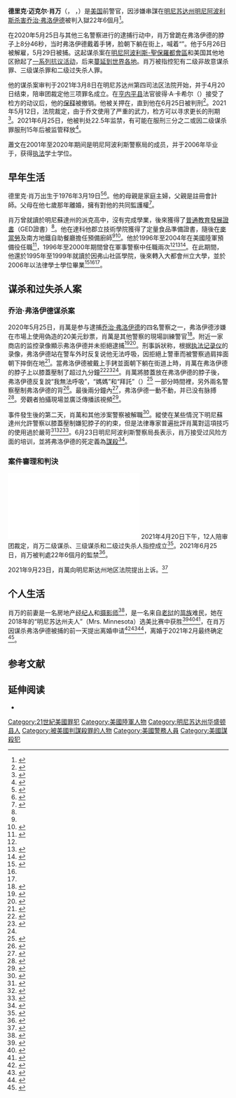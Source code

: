 {{noteTA
|G1=USState
|G2=Medicine
|G3=People
|1=zh-hans:乔治; zh-tw:喬治;zh-hk:佐治;
|2=zh-hans:弗洛伊德; zh-tw:佛洛伊德;zh-hk:弗洛伊德;
|3=zh-hans:休斯敦; zh-hk:侯斯頓; zh-tw:休士頓;
|4=zh-hans:美国国民警卫队; zh-hk:美國國民警衛隊; zh-tw:美國國民衛隊;
|5=zh-hans:视频; zh-hk:影片; zh-mo:視頻; zh-tw:影片;
|6=zh-hans:尸检; zh-hant:驗屍;
}}
{{Expand language|1=en|time=2021-03-30T11:53:14+00:00}}
{{Infobox criminal
| name = 德里克·肖万
| image = Derek Chauvin mugshot April 2021.webp
| image caption = 
| birth_name = 德里克·迈克尔·肖万<br/>Derek Michael Chauvin
| birth_date = {{birth date and age|1976|3|19}}
| birth_place = 美国[[明尼苏达州|明尼苏达州]][[橡谷_(明尼苏达州)|橡谷]]
| nationality  = {{USA}}
| education = {{link-en|达科他县技术学院|Dakota County Technical College}}
| alma_mater = {{link-en|大都会州立大学|Metropolitan State University}}（[[理學學士|理學學士]]）
| known_for = [[乔治·弗洛伊德之死|杀害乔治·弗洛伊德]]
| conviction = 所有三项指控
| criminal_charge = {{Bulleted list|1项二级非故意谋杀罪指控|1项三级谋杀罪指控|1项二级过失杀人罪指控}}<ref name=McCaskill>{{cite web |last1=McCaskill |first1=Nolan D. |last2=Forgey |first2=Quint |date=2021-04-20 |title=Derek Chauvin convicted of murdering George Floyd |url=https://www.politico.com/news/2021/04/20/derek-chauvin-trial-verdict-george-floyd-483535 |website=[[Politico|Politico]] |access-date=2021-04-20 |archive-date=2021-05-25 |archive-url=https://web.archive.org/web/20210525140655/https://www.politico.com/news/2021/04/20/derek-chauvin-trial-verdict-george-floyd-483535 |dead-url=no }}</ref><ref name=Xiong>{{cite web |last1=Xiong |first1=Chao |last2=Walsh |first2=Paul |last3=Olson |first3=Rochelle |date=2021-04-20 |title=Derek Chauvin convicted of murder, manslaughter in death of George Floyd |url=https://www.startribune.com/derek-chauvin-convicted-of-murder-manslaughter-in-death-of-george-floyd/600047825/ |website=[[Minneapolis_Star_Tribune|Minneapolis Star Tribune]] |access-date=2021-04-21 |archive-date=2021-04-21 |archive-url=https://web.archive.org/web/20210421001714/https://www.startribune.com/derek-chauvin-convicted-of-murder-manslaughter-in-death-of-george-floyd/600047825/ |dead-url=no }}</ref><ref name=Explainer>{{cite news|last=Forliti|first=Amy|date=2021-04-21|title=EXPLAINER: What next after Chauvin's conviction on 3 counts?|url=https://apnews.com/article/derek-chauvin-trial-charges-716fa235ecf6212f0ee4993110d959df|work=Associated Press|access-date=2021-04-21|archive-date=2021-05-08|archive-url=https://web.archive.org/web/20210508123808/https://apnews.com/article/derek-chauvin-trial-charges-716fa235ecf6212f0ee4993110d959df|dead-url=no}}</ref>
| criminal_penalty =15至22年6个月<ref>{{cite news|last1=Forliti|first1=Amy|last2=Karnowski|first2=Steve|date=2021-06-26|title=Chauvin gets 22 1/2 years in prison for George Floyd’s death|url=https://apnews.com/article/derek-chauvin-sentencing-23c52021812168c579b3886f8139c73d|work=Associated Press|access-date=2021-06-26|archive-date=2021-06-27|archive-url=https://web.archive.org/web/20210627223930/https://apnews.com/article/derek-chauvin-sentencing-23c52021812168c579b3886f8139c73d|dead-url=no}}</ref> 
| conviction_status =被监禁在{{link-en|橡树园高地监狱|Oak Park Heights prison}}<ref>{{cite web |last1=Vera |first1=Amir |last2=Hanna |first2=Jason |date=2021-04-28 |title=Derek Chauvin is in a prison's segregated housing unit for his safety while he awaits sentencing |url=https://www.cnn.com/2021/04/20/us/derek-chauvin-whats-next/index.html |website=CNN |access-date=2021-05-11 |archive-date=2021-04-30 |archive-url=https://web.archive.org/web/20210430232540/https://www.cnn.com/2021/04/20/us/derek-chauvin-whats-next/index.html |dead-url=no }}</ref>
| module = {{Infobox police officer |embed=yes
 | department         = {{link-en|明尼阿波利斯警察局|Minneapolis Police Department
}}
 | serviceyears       = 2001–2020 }}
{{Infobox military person |embed=yes
 | allegiance         = 美国
 | branch             = [[美國陸軍預備役|美國陸軍預備役]]
 | serviceyears       = 1996–2004 }}
}}

'''德里克·迈克尔·肖万'''（{{lang-en|Derek Michael Chauvin}}，{{IPAc-en|'|ʃ|oʊ|v|ən}} {{Respell|SHOH|vən}}，{{bd|1976年|3月19日|catIdx=R}}）是[[美国|美国]]前警官，因涉嫌串謀在[[明尼苏达州|明尼苏达州]][[明尼阿波利斯|明尼阿波利斯]][[乔治·弗洛伊德之死|杀害乔治·弗洛伊德]]被判入獄22年6個月<ref>{{Cite news|title=Derek Chauvin is found guilty of murdering George Floyd.|url=https://www.nytimes.com/2021/04/20/us/chauvin-guilty-murder-george-floyd.html|newspaper=The New York Times|date=2021-04-20|accessdate=2021-04-20|issn=0362-4331|language=en-US|first=Tim|last=Arango|first2=Shaila|last2=Dewan|first3=John|last3=Eligon|first4=Nicholas|last4=Bogel-Burroughs|archive-date=2021-04-22|archive-url=https://web.archive.org/web/20210422175203/https://www.nytimes.com/2021/04/20/us/chauvin-guilty-murder-george-floyd.html|dead-url=no}}</ref>。

在2020年5月25日与其他三名警察进行的逮捕行动中，肖万曾跪在弗洛伊德的脖子上8分46秒，当时弗洛伊德戴着手铐，脸朝下躺在街上，喊着“{{link-en|我无法呼吸|I can't breathe}}”。他于5月26日被{{link-en|明尼阿波利斯警察局|Minneapolis Police Department
}}解雇，5月29日被捕。这起谋杀案在[[明尼阿波利斯-聖保羅都會區|明尼阿波利斯-聖保羅都會區]]和美国其他地区掀起了[[乔治·弗洛伊德之死引发的示威活动|一系列抗议活动]]，后来[[乔治·弗洛伊德之死在美国以外引发的示威列表|蔓延到世界各地]]。肖万被指控犯有二级非故意谋杀罪、三级谋杀罪和二级过失杀人罪。

他的谋杀案审判于2021年3月8日在明尼苏达州第四司法区法院开始，并于4月20日结束，陪审团裁定他三项罪名成立。在[[亨内平县|亨内平县]]法官彼得·A·卡希尔（{{lang|en|Peter A. Cahill}}）接受了检方的动议后，他的[[保释|保释]]被撤销。他被关押在{{link-en|橡树园高地监狱|Oak Park Heights prison|橡树园高地最高安全监狱}}，直到他在6月25日被判刑<ref>{{cite web|author=WCCO-TV Staff|date=2021-04-27|title=Derek Chauvin's Sentencing Rescheduled For June 25|url=https://minnesota.cbslocal.com/2021/04/27/derek-chauvins-sentencing-rescheduled-for-june-25/|work=CBS Minnesota|access-date=2021-05-08|archive-date=2021-05-13|archive-url=https://web.archive.org/web/20210513021204/https://minnesota.cbslocal.com/2021/04/27/derek-chauvins-sentencing-rescheduled-for-june-25/|dead-url=no}}</ref>。2021年5月12日，法院裁定，由于乔文使用了严重的武力，检方可以寻求更长的刑期<ref>{{cite news|last=Wamsley|first=Laurel|date=2021-05-12|title=Judge Finds Aggravating Factors In Chauvin Case, Paving Way For Longer Sentence|url=https://www.npr.org/2021/05/12/996158514/judge-finds-aggravating-factors-in-chauvin-case-opening-path-for-longer-sentence|work=NPR|access-date=2021-05-12|archive-date=2021-06-27|archive-url=https://web.archive.org/web/20210627213803/https://www.npr.org/2021/05/12/996158514/judge-finds-aggravating-factors-in-chauvin-case-opening-path-for-longer-sentence|dead-url=no}}</ref>。2021年6月25日，他被判处22.5年监禁，有可能在服刑三分之二或因二级谋杀罪服刑15年后被监管释放<ref>{{Cite web|last=CNN|first=Eric Levenson and Ray Sanchez|date=2021-06-25|title=Derek Chauvin sentenced to 22.5 years in death of George Floyd|url=https://www.cnn.com/2021/06/25/us/derek-chauvin-sentencing-george-floyd/index.html|dead-url=no|access-date=2021-06-25|website=CNN|archive-date=2021-06-28|archive-url=https://web.archive.org/web/20210628015614/https://www.cnn.com/2021/06/25/us/derek-chauvin-sentencing-george-floyd/index.html}}</ref>。

蕭文在2001年至2020年期间是明尼阿波利斯警察局的成员，并于2006年毕业于{{link-en|大都会州立大学|Metropolitan State University}}，获得[[执法|执法]]学士学位。

== 早年生活 ==
德里克·肖万出生于1976年3月19日<ref name="27-CDR-20-12646">{{cite web|url=https://www.hennepinattorney.org/-/media/Attorney/Derek-Chauvin-Criminal-Complaint.pdf|title=Complaint – ''State of Minnesota v. Derek Michael Chauvin''|archive-url=https://web.archive.org/web/20200530173331/https://www.hennepinattorney.org/-/media/Attorney/Derek-Chauvin-Criminal-Complaint.pdf|archive-date=2020-05-30|website=Minnesota District Court, Fourth Judicial District|quote=File No. 27-CR-20-12646|date=2020-05-29|accessdate=2021-04-23|dead-url=no}}</ref><ref name=barker_06092020>{{cite news|last1=Barker|first1=Kim|last2=Furber|first2=Matt|date=2020-06-09|title=Bail Is at Least $1 Million for Ex-Officer Accused of Killing George Floyd: Derek Chauvin is charged with second-degree murder and second-degree manslaughter in Mr. Floyd's death.|newspaper=[[New_York_Times|New York Times]]|url=https://www.nytimes.com/2020/06/08/us/derek-chauvin-court.html|access-date=2021-04-23|quote=Mr. Chauvin, who is 44, did not always want to be a police officer.|archive-date=2021-04-22|archive-url=https://web.archive.org/web/20210422010040/https://www.nytimes.com/2020/06/08/us/derek-chauvin-court.html|dead-url=no}}</ref>。他的母親是家庭主婦，父親是註冊會計師。父母在他七歲那年離婚，擁有對他的共同監護權<ref name="BarkerKovaleski">{{cite news|last1=Barker|first1=Kim|last2=Kovaleski|first2=Serge F.|title=Officer Who Pressed His Knee on George Floyd's Neck Drew Scrutiny Long Before|date=2020-07-18|newspaper=The New York Times|url=https://www.nytimes.com/2020/07/18/us/derek-chauvin-george-floyd.html|access-date=2021-04-23|archive-date=2021-04-22|archive-url=https://web.archive.org/web/20210422010122/https://www.nytimes.com/2020/07/18/us/derek-chauvin-george-floyd.html|dead-url=no}}</ref>。

肖万曾就讀於明尼蘇達州{{en-link|科蒂奇格罗夫|Cottage Grove}}的派克高中，沒有完成學業，後來獲得了[[普通教育發展證書|普通教育發展證書]]（GED證書）<ref name="Mark"/>。他在達科他郡立技術學院獲得了定量食品準備證書，隨後在[[麥當勞|麥當勞]]及南方地鐵自助餐廳擔任預備廚師<ref name=barker_06092020/><ref name=montemayor_08082020>{{cite news|first1=Stephen|last1=Montemayor|first2=Jennifer|last2=Bjorhus|first3=Matt|last3=McKinney|title=Even to friends, former officer Derek Chauvin was an enigma|date=2020-08-08|newspaper=Star Tribune|url=https://www.startribune.com/those-who-know-derek-chauvin-say-they-would-not-have-predicted-his-killing-of-george-floyd/572054552/|access-date=2021-04-23|archive-date=2021-04-22|archive-url=https://web.archive.org/web/20210422054936/https://www.startribune.com/those-who-know-derek-chauvin-say-they-would-not-have-predicted-his-killing-of-george-floyd/572054552/|dead-url=no}}</ref>。他於1996年至2004年在美國陸軍預備役任職<ref name=levitz_06212020>{{cite news|first1=Jennifer|last1=Levitz|first2=Erin|last2=Ailworth|first3=Tawnell D.|last3=Hobbs|title=George Floyd and Derek Chauvin: The Lives of the Victim and His Killer|date=2020-06-21|newspaper=The Wall Street Journal|url=https://www.wsj.com/articles/george-floyd-and-derek-chauvin-the-lives-of-the-victim-and-his-killer-11592761495|access-date=2021-04-23|quote=He also served in the Army Reserve as a military police officer from 1996 to 2004.|archive-date=2021-04-22|archive-url=https://web.archive.org/web/20210422034729/https://www.wsj.com/articles/george-floyd-and-derek-chauvin-the-lives-of-the-victim-and-his-killer-11592761495|dead-url=no}}</ref>，1996年至2000年期間曾在軍事警察中任職兩次<ref name="Mark"/><ref name="bbc2020-06-08">{{cite news|url=https://www.bbc.com/news/world-us-canada-52969205|title=George Floyd: What we know about the officers charged over his death|work=[[BBC_News|BBC News]]|date=2020-06-08|access-date=2021-04-23|quote=Prior to his career in the police, Mr Chauvin served two stints in the US Army. He was a member of the military police from September 1996 to February 1997, and again from September 1999 to May 2000. His other previous jobs include security guard and McDonald's employee.|archive-date=2020-06-16|archive-url=https://web.archive.org/web/20200616115837/https://www.bbc.com/news/world-us-canada-52969205|dead-url=no}}</ref><ref name="mprn">{{cite web|url=https://www.mprnews.org/story/2020/06/03/cop-in-floyd-death-got-medals-for-valor-and-drew-complaints|title=Cop in Floyd death got medals for valor and drew complaints|website=MPR News|date=2020-06-03|accessdate=2021-04-23|archive-date=2021-04-12|archive-url=https://web.archive.org/web/20210412185233/https://www.mprnews.org/story/2020/06/03/cop-in-floyd-death-got-medals-for-valor-and-drew-complaints|dead-url=no}}</ref>。在此期間，他還於1995年至1999年就讀於因弗山社區學院，後來轉入大都會州立大學，並於2006年以法律學士學位畢業<ref name="Mark">{{cite web|url=https://www.businessinsider.com.au/derek-chauvin-minneapolis-police-background-life-2020-6|title=18 complaints in 19 years, and a murder charge: What we know about ex-Minneapolis police officer Derek Chauvin|first=Michelle|last=Mark|date=2020-06-10|website=Business Insider Australia|accessdate=2021-04-23|archive-date=2021-04-21|archive-url=https://web.archive.org/web/20210421163446/https://www.businessinsider.com.au/derek-chauvin-minneapolis-police-background-life-2020-6|dead-url=no}}</ref><ref name=montemayor_08082020/><ref name=levitz_06212020/>。

==谋杀和过失杀人案==
=== 乔治·弗洛伊德谋杀案 ===
{{main|乔治·弗洛伊德之死}}
2020年5月25日，肖萬是参与逮捕[[乔治·弗洛伊德|乔治·弗洛伊德]]的四名警察之一，弗洛伊德涉嫌在市場上使用偽造的20美元鈔票，肖萬是其他警察的現場訓練警官<ref>{{cite news|last1=Barker|first1=Kim|title=The Black Officer Who Detained George Floyd Had Pledged to Fix the Police|url=https://www.nytimes.com/2020/06/27/us/minneapolis-police-officer-kueng.html|newspaper=[[The_New_York_Times|The New York Times]]|access-date=2020-09-03|date=2020-06-27|archive-date=2021-04-27|archive-url=https://web.archive.org/web/20210427083430/https://www.nytimes.com/2020/06/27/us/minneapolis-police-officer-kueng.html|dead-url=no}}</ref>。附近一家商店的监控录像顯示弗洛伊德并未拒絕逮捕<ref>{{cite news|last=Quinlivan|first=Mark|date=2020-05-29|title=George Floyd death: Newly emerged surveillance footage shows no evidence of resistance|work=[[Newshub|Newshub]]|access-date=2020-05-30|url=https://www.newshub.co.nz/home/world/2020/05/george-floyd-death-newly-emerged-surveillance-footage-shows-no-evidence-of-resistance.html|archive-url=https://web.archive.org/web/20200530095542/https://www.newshub.co.nz/home/world/2020/05/george-floyd-death-newly-emerged-surveillance-footage-shows-no-evidence-of-resistance.html|archive-date=2020-05-30|dead-url=no}}</ref><ref>{{cite news|last=Andone|first=Dakin|date=2020-05-28|title=Surveillance video does not support police claims that George Floyd resisted arrest|work=[[CNN|CNN]]|access-date=2020-05-28|url=https://www.cnn.com/2020/05/28/us/video-george-floyd-contradict-resist-trnd/index.html|archive-url=https://web.archive.org/web/20200528232542/https://www.cnn.com/2020/05/28/us/video-george-floyd-contradict-resist-trnd/index.html|archive-date=2020-05-28|dead-url=no}}</ref>。刑事訴狀称，根据[[执法记录仪|执法记录仪]]的录像，弗洛伊德站在警车外时反复说他无法呼吸，因拒絕上警車而被警察過肩摔面朝下摔倒在地<ref>{{cite web|url=https://edition.cnn.com/2020/06/02/us/kellie-chauvin-divorce-derek-chauvin-trnd/index.html|title=Derek Chauvin's wife requests to change her last name in divorce filing|work=[[CNN|CNN]]|first=Scottie|last=Andrew|date=2020-06-02|access-date=2021-06-28|archive-date=2020-06-12|archive-url=https://web.archive.org/web/20200612021413/https://edition.cnn.com/2020/06/02/us/kellie-chauvin-divorce-derek-chauvin-trnd/index.html|dead-url=no}}</ref>。當弗洛伊德被戴上手銬並面朝下躺在街道上時，肖萬在弗洛伊德的脖子上以膝蓋壓制了超过九分鐘<ref>{{Cite web|last=Bogel-Burroughs|first=Nicholas|date=2021-04-10|title=Prosecutors Say Derek Chauvin Knelt on George Floyd for 9 minutes 29 seconds|url=https://www.nytimes.com/2021/03/30/us/derek-chauvin-george-floyd-kneel-9-minutes-29-seconds.html|access-date=2021-04-12|website=The New York Times|archive-url=https://web.archive.org/web/20210410144947/https://www.nytimes.com/2021/03/30/us/derek-chauvin-george-floyd-kneel-9-minutes-29-seconds.html|archive-date=2021-04-10|dead-url=no}}</ref><ref>{{cite news|url=https://minnesota.cbslocal.com/2020/06/17/prosecutors-derek-chauvin-had-knee-on-george-floyd-for-746-not-846/|title=Prosecutors: Derek Chauvin Had Knee On George Floyd For 7:46, Not 8:46|date=2020-06-17|agency=Associated Press|publisher=CBS Minnesota|access-date=2020-07-02|archive-date=2021-06-10|archive-url=https://web.archive.org/web/20210610174918/https://minnesota.cbslocal.com/2020/06/17/prosecutors-derek-chauvin-had-knee-on-george-floyd-for-746-not-846/|dead-url=no}}</ref><ref name="cnn2020-06-02"/>。肖萬將膝蓋放在弗洛伊德的脖子後，弗洛伊德反复說“我無法呼吸”，“媽媽”和“拜託”（{{lang|en|please}}）{{r|Hauser}}<ref name="cnn2020-06-02">{{cite news|url=https://edition.cnn.com/2020/06/01/us/george-floyd-independent-autopsy/index.html|title=Independent autopsy and Minnesota officials say George Floyd's death was homicide|first=Amir|last=Vera|work=[[CNN|CNN]]|date=2020-06-02|accessdate=2021-06-28|archive-date=2020-06-03|archive-url=https://web.archive.org/web/20200603020016/https://edition.cnn.com/2020/06/01/us/george-floyd-independent-autopsy/index.html|dead-url=no}}</ref> 一部分時間裡，另外兩名警察壓制弗洛伊德的背<ref>{{cite news|url=https://www.cnn.com/2020/05/29/us/george-floyd-new-video-officers-kneel-trnd/index.html|title=New video appears to show three police officers kneeling on George Floyd|last=Murphy|first=Paul P.|date=2020-06-03|work=[[CNN|CNN]]|access-date=2020-06-18|archive-date=2020-06-24|archive-url=https://web.archive.org/web/20200624171354/https://www.cnn.com/2020/05/29/us/george-floyd-new-video-officers-kneel-trnd/index.html|dead-url=no}}</ref>。最後兩分鐘內<ref>{{cite web|date=2020-06-18|title=Prosecutors: Officer had knee on Floyd for 7:46, 1-minute error not expected to impact criminal case|url=https://kstp.com/news/prosecutors-officer-had-knee-on-floyd-for-746-1-minute-error-not-expected-to-impact-criminal-case/5763703/|access-date=2020-07-24|website=KSTP|language=en|archive-date=2020-07-29|archive-url=https://web.archive.org/web/20200729050442/https://kstp.com/news/prosecutors-officer-had-knee-on-floyd-for-746-1-minute-error-not-expected-to-impact-criminal-case/5763703/|dead-url=no}}</ref>，弗洛伊德一動不動，并已没有脉搏<ref>{{cite news|last=Thorbecke|first=Catherine|date=2020-05-29|title=Derek Chauvin had his knee on George Floyd's neck for nearly 9 minutes, complaint says|url=https://abcnews.go.com/US/derek-chauvin-knee-george-floyds-neck-minutes-complaint/story?id=70961042|access-date=2020-06-05|work=[[ABC_News|ABC News]]|archive-url=https://web.archive.org/web/20200605020604/https://abcnews.go.com/US/derek-chauvin-knee-george-floyds-neck-minutes-complaint/story?id=70961042|archive-date=2020-06-05|dead-url=no}}</ref>。旁觀者拍攝現場並廣泛傳播該視頻<ref name=Hauser>{{cite news|last1=Hauser|first1=Christine|title=F.B.I. to Investigate Arrest of Black Man Who Died After Being Pinned by Officer|url=https://www.nytimes.com/2020/05/26/us/minneapolis-police-man-died.html|access-date=2020-05-26|work=[[The_New_York_Times|The New York Times]]|date=2020-05-26|archive-url=https://web.archive.org/web/20200526143016/https://www.nytimes.com/2020/05/26/us/minneapolis-police-man-died.html|archive-date=2020-05-26|dead-url=no}}</ref>。

事件發生後的第二天，肖萬和其他涉案警察被解職<ref>{{cite news|url=https://edition.cnn.com/2020/06/01/us/derek-chauvin-what-we-know-trnd/index.html|title=Derek Chauvin: What we know about the former officer charged in George Floyd's death|first=Scottie|last=Andrew|work=[[CNN|CNN]]|date=2020-06-01|accessdate=2021-06-28|archive-date=2020-06-22|archive-url=https://web.archive.org/web/20200622164556/https://edition.cnn.com/2020/06/01/us/derek-chauvin-what-we-know-trnd/index.html|dead-url=no}}</ref>。縱使在某些情況下明尼蘇達州允許警察以膝蓋壓制嫌犯脖子的約束，但是法律專家普遍批評肖萬對這項技巧的使用過於嚴苛<ref>{{cite news|url=https://www.usatoday.com/story/news/nation/2020/05/29/george-floyd-experts-say-neck-restraint-allowed-minneapolis-can-kill/5274334002/|title=George Floyd death: Experts say knee-to-neck restraint is dangerous, but Minneapolis allows it|first1=Grace|last1=Hauck|first2=Dennis|last2=Wagner|newspaper=[[USA_Today|USA Today]]|date=2020-05-29|publisher=[[Gannett|Gannett]]|location=Mclean, Virginia|accessdate=2021-06-28|archive-date=2020-06-01|archive-url=https://web.archive.org/web/20200601132801/https://www.usatoday.com/story/news/nation/2020/05/29/george-floyd-experts-say-neck-restraint-allowed-minneapolis-can-kill/5274334002/|dead-url=no}}</ref><ref>{{cite web|url=https://www.cnn.com/2020/05/28/us/george-floyd-knee-to-neck-excessive-force-trnd/index.html|title=The move used to restrain George Floyd is discouraged by most police. Here's why|first=Scottie|last=Andrew|website=[[CNN|CNN]]|date=2020-05-29|access-date=2021-06-28|archive-date=2020-05-29|archive-url=https://web.archive.org/web/20200529020211/https://www.cnn.com/2020/05/28/us/george-floyd-knee-to-neck-excessive-force-trnd/index.html|dead-url=no}}</ref><ref>{{cite web|url=https://www.politifact.com/article/2020/may/29/death-george-floyd-what-you-need-know/|title=The death of George Floyd: What you need to know|date=2020-05-29|first=Bill|last=McCarthy|website=[[PolitiFact|PolitiFact]]|access-date=2021-06-28|archive-date=2021-02-20|archive-url=https://web.archive.org/web/20210220074355/https://www.politifact.com/article/2020/may/29/death-george-floyd-what-you-need-know/|dead-url=no}}</ref>。6月23日明尼阿波利斯警察局長{{link-en|梅德里亚·阿拉东多|Medaria Arradondo}}表示，肖万接受过{{link-en|体位性窒息|Positional asphyxia}}风险方面的培训，並將弗洛伊德的死定義為[[謀殺|謀殺]]<ref>{{cite web|last1=Forliti|first1=Amy|date=2020-06-23|title=Minneapolis police chief says Floyd's death was 'murder'|url=https://www.twincities.com/2020/06/23/minneapolis-police-chief-says-floyds-death-was-murder/|newspaper=[[Twin_Cities_Pioneer_Press|Twin Cities Pioneer Press]]|publisher=Media NewsGroup Inc.|location=[[Twin_Cities,_Minnesota|Twin Cities, Minnesota]]|access-date=2020-06-24|archive-date=2021-04-21|archive-url=https://web.archive.org/web/20210421191355/https://www.twincities.com/2020/06/23/minneapolis-police-chief-says-floyds-death-was-murder/|dead-url=no}}</ref>。

===案件審理和判決===
[[File:Derek_Chauvin's_indictment.pdf|thumb]]
2021年4月20日下午，12人陪审团裁定，肖万二级谋杀、三级谋杀和二级过失杀人指控成立<ref>{{cite news |title=弗洛伊德案宣判：前白人警察肖万二级谋杀指控成立 2021年6月25日，法官判决肖万入狱22.5年 |url=https://finance.sina.com.cn/tech/2021-04-21/doc-ikmyaawc0862869.shtml |accessdate=2021-04-21 |work=澎湃新闻 |date=2021-04-21 |archive-date=2021-04-21 |archive-url=https://web.archive.org/web/20210421014414/https://finance.sina.com.cn/tech/2021-04-21/doc-ikmyaawc0862869.shtml |dead-url=no }}</ref>。2021年6月25日，肖万被判處22年6個月的監禁<ref>{{cite news |title=因弗洛伊德之死被定罪的前警员被判处22年半监禁 |url=https://www.voachinese.com/a/floyed-officer-sentencing-20210625/5943175.html |accessdate=2021-06-26 |archive-date=2021-06-26 |archive-url=https://web.archive.org/web/20210626061659/https://www.voachinese.com/a/floyed-officer-sentencing-20210625/5943175.html |dead-url=no }}</ref>。

2021年9月23日，肖萬向明尼斯达州地区法院提出上诉。<ref>{{cite news |title=佛洛伊德压颈致死案 最后期限日肖万决定上诉 |url=https://www.rfi.fr/cn/%E7%BE%8E%E6%B4%B2/20210925-%E4%BD%9B%E6%B4%9B%E4%BC%8A%E5%BE%B7%E5%8E%8B%E9%A2%88%E8%87%B4%E6%AD%BB%E6%A1%88-%E6%9C%80%E5%90%8E%E6%9C%9F%E9%99%90%E6%97%A5%E8%90%A7%E6%96%87%E5%86%B3%E5%AE%9A%E4%B8%8A%E8%AF%89 |accessdate=2021-09-25 |archive-date=2021-09-25 |archive-url=https://web.archive.org/web/20210925225057/https://www.rfi.fr/cn/%E7%BE%8E%E6%B4%B2/20210925-%E4%BD%9B%E6%B4%9B%E4%BC%8A%E5%BE%B7%E5%8E%8B%E9%A2%88%E8%87%B4%E6%AD%BB%E6%A1%88-%E6%9C%80%E5%90%8E%E6%9C%9F%E9%99%90%E6%97%A5%E8%90%A7%E6%96%87%E5%86%B3%E5%AE%9A%E4%B8%8A%E8%AF%89 |dead-url=no }}</ref>

== 个人生活 ==
肖万的前妻是一名房地产[[经纪人|经纪人]]和[[摄影师|摄影师]]<ref name="ap-taxfraud">{{cite news|last=Forliti|first=Amy|date=2020-07-22|title=Ex-cop charged in Floyd's death faces 9 tax evasion counts|url=https://apnews.com/56bea6e3d1ea1aaeba129522df43294f|work=[[Associated_Press|Associated Press]]|access-date=2020-07-23|archive-date=2021-04-30|archive-url=https://web.archive.org/web/20210430225857/https://apnews.com/56bea6e3d1ea1aaeba129522df43294f|dead-url=no}}</ref>，是一名来自[[老挝|老挝]]的[[苗族|苗族]]难民，她在2018年的“明尼苏达州夫人”（Mrs. Minnesota）选美比赛中获胜<ref>{{cite news|first=Danielle|last=Zoellner|title=Who is Derek Chauvin's ex-wife, who filed for divorce after George Floyd's death?|date=2021-04-21|newspaper=The Independent|url=https://www.independent.co.uk/news/world/americas/derek-chauvin-ex-wife-divorce-b1834579.html|access-date=2021-05-19|quote=Mrs Chauvin sparked media attention after she competed and won the Mrs Minnesota beauty pageant in 2018, making her the first Hmong woman to hold the title.|url-access=limited|archive-date=2021-05-19|archive-url=https://web.archive.org/web/20210519072648/https://www.independent.co.uk/news/world/americas/derek-chauvin-ex-wife-divorce-b1834579.html|dead-url=no}}</ref><ref>{{cite web|date=2018-06-02|title=Refugee once shamed for her looks vying to be the first Hmong Mrs. Minnesota|url=https://www.twincities.com/2018/06/02/refugee-who-was-shamed-for-her-looks-as-a-child-is-vying-to-be-the-first-hmong-mrs-minnesota/|access-date=2020-07-24|website=Twin Cities|language=en-US|archive-date=2018-06-14|archive-url=https://web.archive.org/web/20180614103345/https://www.twincities.com/2018/06/02/refugee-who-was-shamed-for-her-looks-as-a-child-is-vying-to-be-the-first-hmong-mrs-minnesota/|dead-url=no}}</ref><ref>{{cite news|title=False claim targets wife of police officer Derek Chauvin charged in George Floyd's death|url=https://www.mercurynews.com/2020/06/01/false-claim-targets-wife-of-officer-charged-in-floyds-death/|agency=Associated Press|work=[[The_Mercury_News|The Mercury News]]|date=2020-06-01|accessdate=2021-06-28|archive-date=2020-06-23|archive-url=https://web.archive.org/web/20200623040231/https://www.mercurynews.com/2020/06/01/false-claim-targets-wife-of-officer-charged-in-floyds-death/|dead-url=no}}</ref>，在肖万因谋杀弗洛伊德被捕的前一天提出离婚申请<ref name=bbc_07232020>{{cite news|date=2020-07-23|title=Floyd murder suspect charged with tax crimes|language=en-GB|work=[[BBC_News|BBC News]]|url=https://www.bbc.com/news/world-us-canada-53508640|access-date=2020-07-23|archive-date=2021-06-14|archive-url=https://web.archive.org/web/20210614010338/https://www.bbc.com/news/world-us-canada-53508640|dead-url=no}}</ref><ref>{{cite news|title=Former Minneapolis cop Derek Chauvin's wife requests to change her last name in divorce filing|url=https://www.mercurynews.com/2020/06/02/former-minneapolis-cop-derek-chauvins-wife-requests-to-change-her-last-name-in-divorce-filing/|work=The Mercury News|date=2020-06-02|accessdate=2021-06-28|archive-date=2021-04-25|archive-url=https://web.archive.org/web/20210425094257/https://www.mercurynews.com/2020/06/02/former-minneapolis-cop-derek-chauvins-wife-requests-to-change-her-last-name-in-divorce-filing/|dead-url=no}}</ref><ref>{{cite news|last=Belcamino|first=Kristi|date=2020-05-29|title=Derek Chauvin's wife filing for divorce, report says|url=https://www.twincities.com/2020/05/29/derek-chauvins-wife-filing-for-divorce-report-says/|work=Twin Cities|accessdate=2021-06-28|archive-date=2020-06-21|archive-url=https://web.archive.org/web/20200621183632/https://www.twincities.com/2020/05/29/derek-chauvins-wife-filing-for-divorce-report-says/|dead-url=no}}</ref>，离婚于2021年2月最终确定<ref>{{cite news|date=2021-02-04|title=Former MPD Officer Derek Chauvin's Divorce Finalized|url=https://minnesota.cbslocal.com/2021/02/04/former-mpd-officer-derek-chauvins-divorce-finalized/|work=CBS Minnesota|access-date=2021-04-20|archive-date=2021-04-12|archive-url=https://web.archive.org/web/20210412161847/https://minnesota.cbslocal.com/2021/02/04/former-mpd-officer-derek-chauvins-divorce-finalized/|dead-url=no}}</ref>。

==参考文献==
{{reflist|2}}

== 延伸阅读 ==
* {{Cite journal|last=Radebe|first=Patrick|date=2020-12-23|title=Derek Chauvin: Racist Cop or Product of a Racist Police Academy?|url=https://journals.sagepub.com/doi/10.1177/0021934720983501|journal=[[Journal_of_Black_Studies|Journal of Black Studies]]|volume=52|issue=3|pages=231–247|language=en|doi=10.1177/0021934720983501|s2cid=232124851|ref=none|access-date=2021-06-28|archive-date=2021-04-28|archive-url=https://web.archive.org/web/20210428040728/https://journals.sagepub.com/doi/10.1177/0021934720983501|dead-url=no}}

[[Category:21世紀美國罪犯|Category:21世紀美國罪犯]]
[[Category:美國陸軍人物|Category:美國陸軍人物]]
[[Category:明尼苏达州华盛顿县人|Category:明尼苏达州华盛顿县人]]
[[Category:被美國判謀殺罪的人物|Category:被美國判謀殺罪的人物]]
[[Category:美國警務人員|Category:美國警務人員]]
[[Category:美國謀殺犯|Category:美國謀殺犯]]